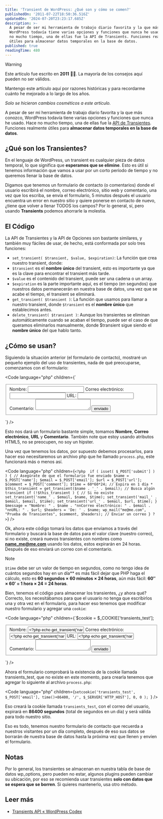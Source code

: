 ```yaml
---
title: 'Transient de WordPress: ¿Qué son y cómo se comen?'
publishedOn: '2011-07-22T18:50:36.516Z'
updatedOn: '2024-07-20T23:23:17.685Z'
description: >-
  A pesar de ser mi herramienta de trabajo diario favorita y la que más conozco,
  WordPress todavía tiene varias opciones y funciones que nunca he usado. Hace
  no mucho tiempo, una de ellas fue la API de Transients. Funciones realmente 
  útiles para almacenar datos temporales en la base de datos.
published: true
readingTime: 480
---
```



> [!WARNING]
> Este artículo fue escrito en **2011** 👴🏼. La mayoría de los consejos aquí pueden no ser válidos.
>
> Mantengo este artículo aquí por razones históricas y para recordarme cuánto he mejorado
> a lo largo de los años.
>
> _Solo se hicieron cambios cosméticos a este artículo._

A pesar de ser mi herramienta de trabajo diario favorita y la que más conozco,
WordPress todavía tiene varias opciones y funciones que nunca he usado. Hace no mucho tiempo,
una de ellas fue la [API de Transientes](https://marioaguiar.net/web/20120430100255/http://codex.wordpress.org/Transients_API).
Funciones realmente útiles para **almacenar datos temporales en la base de datos**.

## ¿Qué son los Transientes?

En el lenguaje de WordPress, un transient es cualquier pieza de datos temporal, lo que significa que
**esperamos que se elimine**. Esto es útil si tenemos información que vamos a usar
por un corto período de tiempo y no queremos llenar la base de datos.

Digamos que tenemos un formulario de contacto (o comentarios) donde el usuario escribirá el nombre,
correo electrónico, sitio web y comentario, una vez que los escriba, se envía el formulario,
5 minutos después el usuario encuentra un error en nuestro sitio y quiere ponerse en contacto de nuevo,
¿tiene que volver a llenar TODOS los campos? Por lo general, sí, pero usando **Transients** 
podemos ahorrarle la molestia.

## El Código

La API de Transientes y la API de Opciones son bastante similares, y también muy fáciles de usar,
de hecho, está conformada por solo tres funciones:

- `set_transient( $transient, $value, $expiration)`: La función que crea nuestro transient, donde:
- `$transient` es el **nombre único** del transient, esto es importante ya que es
la clave para encontrar el transient más tarde.
- `$value` es el contenido del transient, puede ser una cadena o un array.
- `$expiration` es la parte importante aquí, es el tiempo (en segundos) que nuestros datos
permanecerán en nuestra base de datos, una vez que se acabe el tiempo, el transient se eliminará.
- `get_transient( $transient )`: La función que usamos para llamar a nuestro transient, donde
`$transient` es el **nombre único** que establecimos antes.
- `delete_transient( $transient )`: Aunque los transientes se eliminan automáticamente
cuando se acaban el tiempo, puede ser el caso de que queramos eliminarlos manualmente,
donde $transient sigue siendo el **nombre único** del que hablo tanto.

## ¿Cómo se usan?

Siguiendo la situación anterior (el formulario de contacto), mostraré un pequeño ejemplo
del uso de transientes, nada de qué preocuparse, comenzamos con el formulario:

<Code
    language="php"
    children={`<form id="transient_test" action="process.php" method="post">
    <fieldset>
        <label for="name">Nombre:</label>
        <input id="name" type="text" name="name" />
        <label for="email">Correo electrónico:</label>
        <input id="email" type="email" name="email" />
        <label for="url">URL:</label>
        <input id="url" type="url" name="url" />
        <label for="comment">Comentario:</label>
        <textarea id="comment" name="comment"></textarea>
        <input id="submit" type="submit" name="submit" value="enviado" />
    </fieldset>
</form>`}
/>

Esto nos dará un formulario bastante simple, tomamos **Nombre**, **Correo electrónico**, 
**URL** y **Comentario**. También note que estoy usando atributos HTML5, no se preocupen,
no soy un hipster.

Una vez que tenemos los datos, por supuesto debemos procesarlos, para hacer eso necesitaremos
un archivo php que he llamado `process.php`, este funcionará más o menos así.

<Code
    language="php"
    children={`<?php 
    if ( isset( $_POST['submit'] ) ) { // Asegúrate de que el formulario fue enviado
        $name = $_POST['name'];
        $email = $_POST['email'];
        $url = $_POST['url'];
        $comment = $_POST['comment'];
        $time = 60*60*24; // Expira en 1 día *
        $this_transient = get_transient($name . '_' . $email); // Busca algún transient
        if (!$this_transient ) { // Si no existe
            set_transient('name_' . $email, $name, $time);
            set_transient('mail_' . $email, $email, $time);
            set_transient('url_' . $email, $url, $time);
        }
        $message = "Nombre: " . $name . "nnCorreo electrónico: " . $email . "nnURL: " . $url;
        $headers = 'De: ' . $name;
        wp_mail("me@me.com", "Prueba de Transientes", $comment, $headers); // Enviar un correo
    }
?>`}
/>

Ok, ahora este código tomará los datos que enviamos a través del formulario y buscará la
base de datos para el valor clave (nuestro correo), si no existe, creará nuevos
transientes con nombres como **name_me@me.com** usando los datos, estos expirarán en
24 horas. Después de eso enviará un correo con el comentario.

> [!NOTE]
> `$time` debe ser un valor de tiempo en segundos, como no tengo idea de cuántos segundos
> hay en un día** es más fácil dejar que PHP haga el cálculo, esto es **60 segundos
> × 60 minutos × 24 horas**, aún más fácil: **60″ × 60′ = 1 hora × 24 = 24 horas**.

Bien, tenemos el código para almacenar los transientes, ¿y ahora qué? Correcto, los necesitábamos
para que el usuario no tenga que escribirlos una y otra vez en el formulario, para
hacer eso tenemos que modificar nuestro formulario y agregar una `cookie`:

<Code
    language="php"
    children={`$cookie = $_COOKIE['transients_test'];
<form id="transient_test" action="process.php" method="post">
    <fieldset>
        <label for="name">Nombre:</label>
        <input id="name" type="text" name="name" value="<?php echo get_transient('name_'.$cookie); ?>" />
        <label for="email">Correo electrónico:</label>
        <input id="email" type="email" name="email" value="<?php echo get_transient('name_'.$cookie); ?>" />
        <label for="url">URL:</label>
        <input id="url" type="url" name="url" value="<?php echo get_transient('name_'.$cookie); ?>" />
        <label for="comment">Comentario:</label>
        <textarea id="comment" name="comment"></textarea>
        <input id="submit" type="submit" name="submit" value="enviado" />
    </fieldset>
</form>`}
/>

Ahora el formulario comprobará la existencia de la cookie llamada transients_test, que
no existe en este momento, para crearla tenemos que agregar lo siguiente al archivo `process.php`:

<Code
    language="php"
    children={`setcookie('transients_test', $_POST['email'], time()+86400, '/', $_SERVER['HTTP_HOST'], 0, 0 );
`}
/>

Eso creará la cookie llamada `transients_test`, con el correo del usuario, expirará en
**86400 segundos** (total de segundos en un día) y será válida para todo nuestro sitio.

Eso es todo, tenemos nuestro formulario de contacto que recuerda a nuestros visitantes por un día completo,
después de eso sus datos se borrarán de nuestra base de datos hasta la próxima vez que
llenen y envíen el formulario.

## Notas

Por lo general, los transientes se almacenan en nuestra tabla de base de datos wp_options, pero
pueden no estar, algunos plugins pueden cambiar su ubicación, por eso se recomienda usar
transientes **solo con datos que se espera que se borren**. Si quieres mantenerlo, usa otro método.

## Leer más

- [Transients API « WordPress Codex](https://marioaguiar.net/web/20120430100255/http://codex.wordpress.org/Transients_API)
